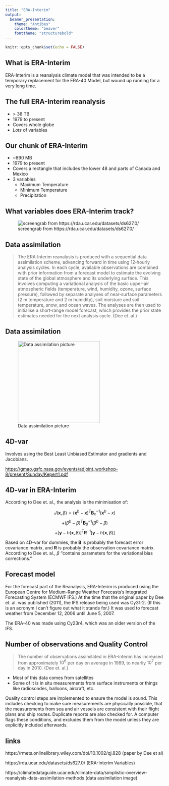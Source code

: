 ```yaml
---
title: "ERA-Interim"
output: 
  beamer_presentation:
    theme: "Antibes"
    colortheme: "beaver"
    fonttheme: "structurebold"
---
```


```r
knitr::opts_chunk$set(echo = FALSE)
```
## What is ERA-Interim

ERA-Interim is a reanalysis climate model that was intended to be a temporary replacement for the ERA-40 Model, but wound up running for a very long time. 

## The full ERA-Interim reanalysis
* \> 38 TB
* 1979 to present
* Covers whole globe
* *Lots* of variables

## Our chunk of ERA-Interim
* ~890 MB 
* 1979 to present
* Covers a rectangle that includes the lower 48 and parts of Canada and Mexico
* 3 variables
  + Maximum Temperature
  + Minimum Temperature
  + Precipitation



## What variables does ERA-Interim track?
![screengrab from https://rda.ucar.edu/datasets/ds627.0/](ERA-Interim-variables.png)  

## Data assimilation

>The ERA‐Interim reanalysis is produced with a sequential data assimilation scheme, advancing forward in time using 12‐hourly analysis cycles. In each cycle, available observations are combined with prior information from a forecast model to estimate the evolving state of the global atmosphere and its underlying surface. This involves computing a variational analysis of the basic upper‐air atmospheric fields (temperature, wind, humidity, ozone, surface pressure), followed by separate analyses of near‐surface parameters (2 m temperature and 2 m humidity), soil moisture and soil temperature, snow, and ocean waves. The analyses are then used to initialise a short‐range model forecast, which provides the prior state estimates needed for the next analysis cycle.
(Dee et. al.)

## Data assimilation

![Data assimilation picture](data-assimilation.png){ height=260px }

## 4D-var

Involves using the Best Least Unbiased Estimator and gradients and Jacobians.

[https://gmao.gsfc.nasa.gov/events/adjoint_workshop-8/present/Sunday/Kepert1.pdf](https://gmao.gsfc.nasa.gov/events/adjoint_workshop-8/present/Sunday/Kepert1.pdf)

## 4D-var in ERA-Interim

According to Dee et. al., the analysis is the minimisation of:

$$
J(\textbf{x}, \beta)= (\textbf{x}^b -\textbf{x})^T\textbf{B}_x^{-1}(\textbf{x}^b - x)
$$
$$
+(\beta^b-\beta)^T\textbf{B}_\beta^{-1}(\beta^b-\beta)
$$
$$
+[\textbf{y}-h(\textbf{x},\beta)]^T\textbf{R}^{-1}[\textbf{y}-h(\textbf{x},\beta)]
$$

Based on 4D-var for dummies, the **B** is probably the forecast error covariance matrix, and **R** is probably the observation covariance matrix. According to Dee et. al., $\beta$ "contains parameters for the variational bias corrections." 

## Forecast model

For the forecast part of the Reanalysis, ERA-Interim is produced using the European Centre for Medium-Range Weather Forecasts's Integrated Forecasting System (ECMWF IFS.) At the time that the original paper by Dee et. al. was published (2011), the IFS release being used was Cy31r2. (If this is an acronym I can't figure out what it stands for.) It was used to forecast weather from December 12, 2006 until June 5, 2007. 

The ERA-40 was made using Cy23r4, which was an older version of the IFS.

## Number of observations and Quality Control 

>The number of observations assimilated in ERA-Interim has increased from approximately $10^6$ per day on average in 1989, to nearliy $10^7$ per day in 2010. (Dee et. al.)

* Most of this data comes from satellites
* Some of it is in situ measurements from surface instruments or  things like radiosondes, balloons, aircraft, etc. 

Quality control steps are implemented to ensure the model is sound. This includes checking to make sure measurements are physically possible, that the measurements from sea and air vessels are consistent with their flight plans and ship routes. Duplicate reports are also checked for. A computer flags these conditions, and excludes them from the model unless they are explicitly included afterwards. 

## links

https://rmets.onlinelibrary.wiley.com/doi/10.1002/qj.828 (paper by Dee et al)

https://rda.ucar.edu/datasets/ds627.0/ (ERA-Interim Variables)

https://climatedataguide.ucar.edu/climate-data/simplistic-overview-reanalysis-data-assimilation-methods (data assimilation image)